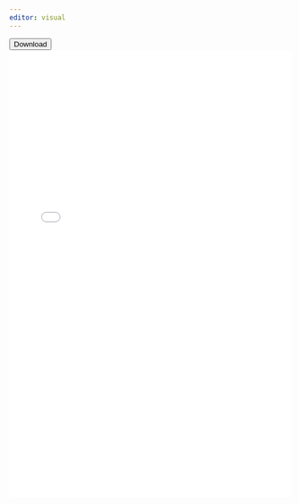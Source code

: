 ```yaml
---
editor: visual
---
```


```{=html}
<a href="Nish_120824_CV.pdf" download="Download">
        <button type="button">Download</button>
    </a>
```
```{=html}
<!DOCTYPE html>
<html>
  
<head>
    <title>PDF in HTML</title>
</head>
  
<body>
    <left>
        <embed src="Nish_120824_CV.pdf"
        width="100%" 
                height="800">
    </left>
</body>
</html>
```
